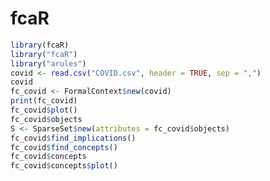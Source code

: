 # fcaR

```{r}
library(fcaR)
library("fcaR")
library("arules")
covid <- read.csv("COVID.csv", header = TRUE, sep = ",")
covid
fc_covid <- FormalContext$new(covid)
print(fc_covid)
fc_covid$plot()
fc_covid$objects
S <- SparseSet$new(attributes = fc_covid$objects)
fc_covid$find_implications()
fc_covid$find_concepts()
fc_covid$concepts
fc_covid$concepts$plot()
```

